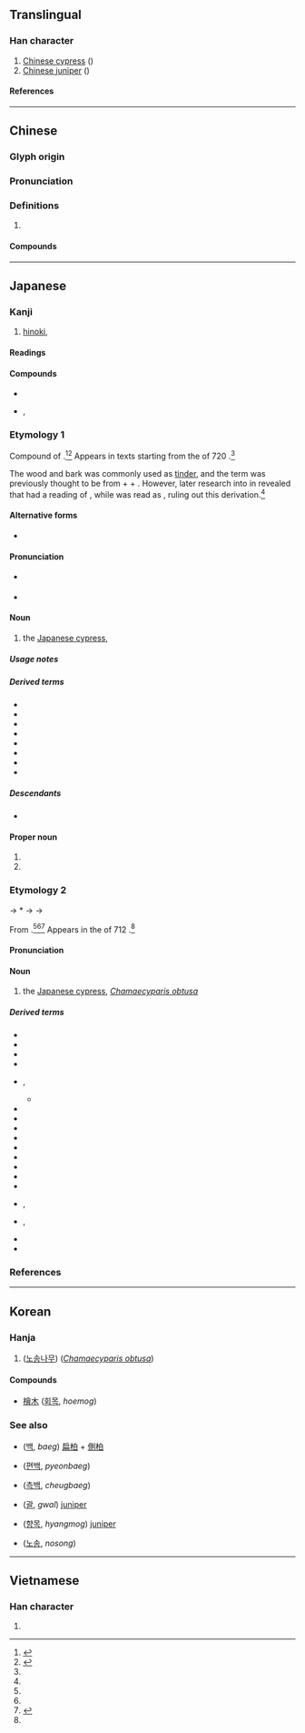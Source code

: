 {{also|栝|桧}}
{{character info/new}}
==Translingual==

===Han character===
{{Han char|rn=75|rad=木|as=13|sn=17|four=48966|canj=DOMA|ids=⿰木會}}

# [[Chinese cypress]] ({{taxlink|Cupressus duclouxiana|species|noshow=1}})
# [[Chinese juniper]] ({{taxlink|Juniperus chinensis|species|noshow=1}})

====References====
{{Han ref|kx=0557.110|dkj=15676|dj=0946.180|hdz=21303.040|uh=6A9C}}

----

==Chinese==
{{zh-forms|s=桧}}

===Glyph origin===
{{Han etym}}

===Pronunciation===
{{zh-pron
|m=guì,kuài,huì
|c=kui2
|mn=kòe
|mc=y
|oc=y
|ma=
|cat=pn
}}

===Definitions===
{{zh-hanzi}}

# {{rfdef|zh}}

====Compounds====
{{zh-der|檜柏|檜木|紅檜}}

----

==Japanese==
{{ja-kanji forms|桧|檜}}

===Kanji===
{{ja-kanji|grade=|rs=木13|shin=桧}}

# [[hinoki]], {{l|en|Japanese cypress}}

====Readings====
{{ja-readings
|goon=け<け<くゑ
|kanon=かい<くわい
|kun=ひ-, ひのき-
}}

====Compounds====
* {{ja-r|老檜|ろうかい}}
* {{ja-r|翌檜|アスナロ}}, {{ja-r|翌檜|アスナロウ}}

===Etymology 1===
<div style="float:right;">
{{wp|lang=ja|ヒノキ}}
{{wp|Chamaecyparis obtusa}}
</div>
{{ja-kanjitab|ひのき|yomi=k}}

Compound of {{com|ja|sort=ひのき|檜|tr1=hi|t1={{l|en|Japanese cypress}}|pos1=see below|の|tr2=no|pos2=attributive particle|木|tr3=ki|t3=[[tree]]}}.<ref name="KDJ">{{R:Kokugo Dai Jiten}}</ref><ref name="DJR">{{R:Daijirin}}</ref>  Appears in texts starting from the ''{{w|Nihon Shoki}}'' of 720 {{CE}}.<ref name="KDJ"/>

The wood and bark was commonly used as [[tinder]], and the term was previously thought to be from {{m|ja|火|tr=hi||fire}} + {{m|ja|の|tr=no|pos=attributive particle}} + {{m|ja|木|tr=ki||tree}}.  However, later research into {{w|Jōdai Tokushu Kanazukai|ancient kana usage}} in {{cog|ojp|-}} revealed that {{m|ja|檜}} had a reading of {{IPAfont|⟨hi<sub>1</sub>⟩}}, while {{m|ja|火}} was read as {{IPAfont|⟨hi<sub>2</sub>⟩}}, ruling out this derivation.<ref name="KDJ"/>

====Alternative forms====
* {{ja-l|檜木}}

====Pronunciation====
{{ja-pron|y=k|ひのき|acc=1|acc2=0|dev=3|acc_ref=DJR|acc2_ref=DJR}}
* {{a|Osaka}} {{ja-accent-common|a|ひ|のき}}
* {{a|{{w|Late Middle Japanese}}}} {{IPAchar|/ɸinoki/}}

====Noun====
{{ja-noun|shin=桧|ひのき|ヒノキ}}

# the [[Japanese cypress]], ''{{ll|mul|Chamaecyparis obtusa}}''

=====Usage notes=====
{{U:ja:biology|ヒノキ}}

=====Derived terms=====
{{der-top}}
* {{ja-r|檜 翌檜|ヒノキ アスナロ}}
* {{ja-r|檜%笠|ひのき%がさ}}
* {{ja-r|檜%玉|ひのき%だま}}
* {{ja-r|檜%綱|ひのき%づな}}
* {{ja-r|檜 舞台|ひのき ぶたい}}
* {{ja-r|明日は檜|あす は ひのき}}
* {{ja-r|木曽 檜|^きそ ^ひのき}}
* {{ja-r|台湾 檜|^タイワン ヒノキ}}
{{der-bottom}}

=====Descendants=====
* {{desc|en|hinoki}}

====Proper noun====
{{ja-pos|proper|shin=桧|ひのき}}

# {{given name|ja|female|A=a|nodot=1|sort=ひのき}}
# {{surname|ja|A=a|nodot=1|sort=ひのき}}

===Etymology 2===
{{ja-kanjitab|yomi=k|ひ}}
{{IPAfont|⟨pi<sub>1</sub>⟩}} → *{{IPAchar|/pʲi/}} → {{IPAchar|/fi/}} → {{IPAchar|/hi/}}

From {{inh|ja|ojp|sort=ひ|-}}.<ref name="KDJ"/><ref name="DJR"/><ref name="DJS">{{R:Daijisen}}</ref>  Appears in the ''{{w|Kojiki}}'' of 712 {{CE}}.<ref name="KDJ"/>

====Pronunciation====
{{ja-pron|yomi=k|ひ}}

====Noun====
{{ja-noun|shin=桧|ひ}}

# {{lb|ja|sort=ひ|archaic|found primarily in compounds}} the [[Japanese cypress]], ''[[Chamaecyparis obtusa]]''

=====Derived terms=====
{{der-top}}
* {{ja-r|檜%扇|ひ%-おうぎ}}
* {{ja-r|檜%垣|ひ%がき}}
* {{ja-r|檜%笠|ひ%がさ}}
* {{ja-r|檜%隈|^ひ%ぐま}}
* {{ja-r|檜%曾|ひ%そ|rom=-}}, {{ja-r|檜%楚|ひ%そ}}
** {{ja-r|白%檜%曾|しら%び%そ}}
* {{ja-r|檜%枝%岐|^ひの%え%また}}
* {{ja-r|檜隈|^ひのくま}}
* {{ja-r|檜葉|ひば}}
* {{ja-r|檜%原|ひ%ばら}}
* {{ja-r|檜%物|ひ%もの}}
* {{ja-r|檜%山|^ひ%やま}}
* {{ja-r|檜%皮|ひ%わだ}}
* {{ja-r|檜%破り子|ひ%わりご}}
* {{ja-r|明日%檜|あす%ひ}}
* {{ja-r|黒%檜|くろ%び}}, {{ja-r|黒%檜|くろ%べ}}
* {{ja-r|白%檜|しら%び}}, {{ja-r|白%檜|しら%べ}}
* {{ja-r|唐%檜|とう%ひ}}
* {{ja-r|紅%檜|べに%ひ}}
{{der-bottom}}

===References===
<references/>

----

==Korean==

===Hanja===
{{ko-hanja|hangeul=[[회]], [[괄]]|eumhun=|rv=hoe, gwal|mr=hoe, kwal|y=hoy, kwal}}

# ([[노송]][[나무]]) {{l|en|Japanese cypress}} (''[[Chamaecyparis obtusa]]'')

====Compounds====
* [[檜木]] ([[회목]], ''hoemog'') {{l|en|Japanese cypress}}

===See also===
{{top2}}
* {{l|ko|柏}} ([[백]], ''baeg'') [[扁柏]] + [[側柏]]
* {{l|ko|扁柏}} ([[편백]], ''pyeonbaeg'') {{l|en|Japanese cypress}}
* {{l|ko|側柏}} ([[측백]], ''cheugbaeg'') {{vern|oriental thuja}}
{{mid2}}
* {{l|ko|栝}} ([[괄]], ''gwal'') [[juniper]]
* {{l|ko|香木}} ([[향목]], ''hyangmog'') [[juniper]]
* {{l|ko|老松}} ([[노송]], ''nosong'') {{l|en|Japanese cypress}}
{{bottom}}

----

==Vietnamese==

===Han character===
{{vi-readings|rs=木13|reading=cối}}

# {{rfdef|vi|sort=木13}}